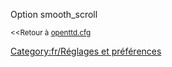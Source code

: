 {{fr/Amorce}}
Option smooth_scroll

<small><<Retour à [[Main/fr/Openttd.cfg|openttd.cfg]]</small>
[[Category:fr/Réglages et préférences]]
